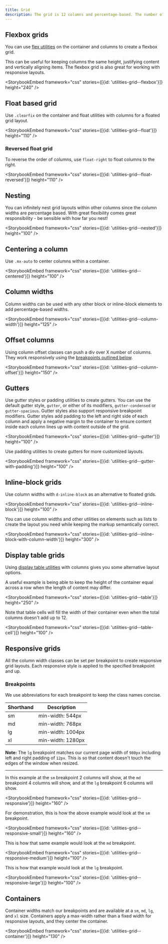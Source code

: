 ```yaml
---
title: Grid
description: The grid is 12 columns and percentage-based. The number of columns a container spans can be adjusted across breakpoints for responsive layouts. The grid system works with a variety of layout utilities to achieve different results.
---
```


## Flexbox grids

You can use [flex utilities](/foundations/css-utilities/flexbox) on the container and columns to create a flexbox grid.

This can be useful for keeping columns the same height, justifying content and vertically aligning items. The flexbox grid is also great for working with responsive layouts.

<StorybookEmbed framework="css" stories={[{id: 'utilities-grid--flexbox'}]} height="240" />

## Float based grid

Use `.clearfix` on the container and float utilities with columns for a floated grid layout.

<StorybookEmbed framework="css" stories={[{id: 'utilities-grid--float'}]} height="110" />

### Reversed float grid

To reverse the order of columns, use `float-right` to float columns to the right.

<StorybookEmbed framework="css" stories={[{id: 'utilities-grid--float-reversed'}]} height="110" />

## Nesting

You can infinitely nest grid layouts within other columns since the column widths are percentage based. With great flexibility comes great responsibility - be sensible with how far you nest!

<StorybookEmbed framework="css" stories={[{id: 'utilities-grid--nested'}]} height="100" />

## Centering a column

Use `.mx-auto` to center columns within a container.

<StorybookEmbed framework="css" stories={[{id: 'utilities-grid--centered'}]} height="100" />

## Column widths

Column widths can be used with any other block or inline-block elements to add percentage-based widths.

<StorybookEmbed framework="css" stories={[{id: 'utilities-grid--column-width'}]} height="125" />

## Offset columns

Using column offset classes can push a div over X number of columns. They work responsively using the [breakpoints outlined below](#responsive-grids).

<StorybookEmbed framework="css" stories={[{id: 'utilities-grid--column-offset'}]} height="150" />

## Gutters

Use gutter styles or padding utilities to create gutters. You can use the default gutter style, `gutter`, or either of its modifiers, `gutter-condensed` or `gutter-spacious`. Gutter styles also support responsive breakpoint modifiers. Gutter styles add padding to the left and right side of each column and apply a negative margin to the container to ensure content inside each column lines up with content outside of the grid.

<StorybookEmbed framework="css" stories={[{id: 'utilities-grid--gutter'}]} height="100" />

Use padding utilities to create gutters for more customized layouts.

<StorybookEmbed framework="css" stories={[{id: 'utilities-grid--gutter-with-padding'}]} height="100" />

## Inline-block grids

Use column widths with `d-inline-block` as an alternative to floated grids.

<StorybookEmbed framework="css" stories={[{id: 'utilities-grid--inline-block'}]} height="100" />

You can use column widths and other utilities on elements such as lists to create the layout you need while keeping the markup semantically correct.

<StorybookEmbed framework="css" stories={[{id: 'utilities-grid--inline-block-with-column-width'}]} height="300" />

## Display table grids

Using [display table utilities](/css-utilities/layout#display) with columns gives you some alternative layout options.

A useful example is being able to keep the height of the container equal across a row when the length of content may differ.

<StorybookEmbed framework="css" stories={[{id: 'utilities-grid--table'}]} height="250" />

Note that table cells will fill the width of their container even when the total columns doesn't add up to 12.

<StorybookEmbed framework="css" stories={[{id: 'utilities-grid--table-cell'}]} height="100" />

## Responsive grids

All the column width classes can be set per breakpoint to create responsive grid layouts. Each responsive style is applied to the specified breakpoint and up.

### Breakpoints

We use abbreviations for each breakpoint to keep the class names concise.

| Shorthand | Description       |
| --------- | ----------------- |
| sm        | min-width: 544px  |
| md        | min-width: 768px  |
| lg        | min-width: 1004px |
| xl        | min-width: 1280px |

**Note:** The `lg` breakpoint matches our current page width of `980px` including left and right padding of `12px`. This is so that content doesn't touch the edges of the window when resized.

<hr />

In this example at the `sm` breakpoint 2 columns will show, at the `md` breakpoint 4 columns will show, and at the `lg` breakpoint 6 columns will show.

<StorybookEmbed framework="css" stories={[{id: 'utilities-grid--responsive'}]} height="160" />

For demonstration, this is how the above example would look at the `sm` breakpoint.

<StorybookEmbed framework="css" stories={[{id: 'utilities-grid--responsive-small'}]} height="160" />

This is how that same example would look at the `md` breakpoint.

<StorybookEmbed framework="css" stories={[{id: 'utilities-grid--responsive-medium'}]} height="100" />

This is how that example would look at the `lg` breakpoint.

<StorybookEmbed framework="css" stories={[{id: 'utilities-grid--responsive-large'}]} height="100" />

## Containers

Container widths match our breakpoints and are available at a `sm`, `md`, `lg`, and `xl` size. Containers apply a max-width rather than a fixed width for responsive layouts, and they center the container.

<StorybookEmbed framework="css" stories={[{id: 'utilities-grid--container'}]} height="130" />
